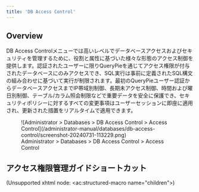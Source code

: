 ```yaml
---
title: 'DB Access Control'
---
```


## Overview

DB Access Controlメニューでは高いレベルでデータベースアクセスおよびセキュリティを管理するために、役割と属性に基づいた様々な形態のアクセス制御を提供します。認証されたユーザーに限りQueryPieを通じてアクセス権限が付与されたデータベースにのみアクセスでき、SQL実行は事前に定義されたSQL構文の組み合わせに基づいて実行が制限されます。最初のQueryPieユーザー認証からデータベースアクセスまでIP帯域別制御、長期未アクセス制御、時間および曜日別制御、テーブル/カラム照会制限などで重要データを安全に保護でき、セキュリティポリシーに対するすべての変更事項はユーザーセッションに即座に適用され、更新された措置をリアルタイムで適用できます。

<figure data-layout="center" data-align="center">
![Administrator &gt; Databases &gt; DB Access Control &gt; Access Control](/administrator-manual/databases/db-access-control/screenshot-20240731-113229.png)
<figcaption>
Administrator &gt; Databases &gt; DB Access Control &gt; Access Control
</figcaption>
</figure>


## アクセス権限管理ガイドショートカット

(Unsupported xhtml node: &lt;ac:structured-macro name="children"&gt;)
